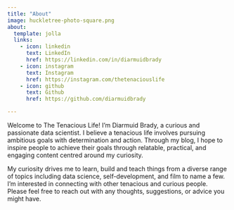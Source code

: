 ```yaml
---
title: "About"
image: huckletree-photo-square.png
about:
  template: jolla
  links:
    - icon: linkedin
      text: LinkedIn
      href: https://linkedin.com/in/diarmuidbrady
    - icon: instagram
      text: Instagram
      href: https://instagram.com/thetenaciouslife
    - icon: github
      text: Github
      href: https://github.com/diarmuidbrady

---
```


Welcome to The Tenacious Life! I'm Diarmuid Brady, a curious and passionate data scientist. I believe a tenacious life involves pursuing ambitious goals with determination and action. Through my blog, I hope to inspire people to achieve their goals through relatable, practical, and engaging content centred around my curiosity.


My curiosity drives me to learn, build and teach things from a diverse range of topics including data science, self-development, and film to name a few. I'm interested in connecting with other tenacious and curious people. Please feel free to reach out with any thoughts, suggestions, or advice you might have.